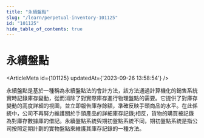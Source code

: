 ```yaml
---
title: "永續盤點"
slug: "/learn/perpetual-inventory-101125"
id: "101125"
hide_table_of_contents: true
---
```



# 永續盤點

<ArticleMeta id={101125} updatedAt={'2023-09-26 13:58:54'} />
<div className='border-solid border-b border-t-0 my-4 border-[var(--ifm-color-gray-300)]' />

永續盤點是基於一種稱為永續盤點法的會計方法，該方法通過計算機化的銷售系統實時記錄庫存變動，從而消除了對實際庫存進行物理盤點的需要。它提供了對庫存變動的高度詳細的視圖，並立即報告庫存餘額，準確反映手頭商品的水平。在此係統中，公司不再努力維護關於手頭產品的詳細庫存記錄;相反，貨物的購買被記錄為對庫存數據庫的借記。永續盤點系統與期初盤點系統不同，期初盤點系統是指公司按照定期計劃的實物盤點來維護其庫存記錄的一種方法。
